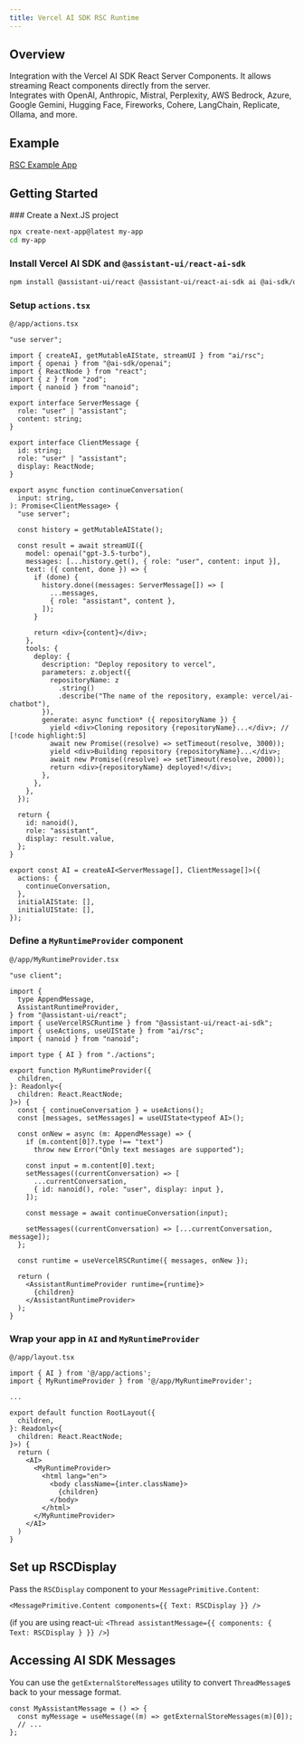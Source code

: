 ```yaml
---
title: Vercel AI SDK RSC Runtime
---
```


## Overview

Integration with the Vercel AI SDK React Server Components. It allows streaming React components directly from the server.  
Integrates with OpenAI, Anthropic, Mistral, Perplexity, AWS Bedrock, Azure, Google Gemini, Hugging Face, Fireworks, Cohere, LangChain, Replicate, Ollama, and more.

## Example

[RSC Example App](https://assistant-ui-rsc-example.vercel.app/)

## Getting Started


<Steps>
  <Step>
  ### Create a Next.JS project

```sh
npx create-next-app@latest my-app
cd my-app
```

  </Step>
  <Step>

### Install Vercel AI SDK and `@assistant-ui/react-ai-sdk`

```sh npm2yarn
npm install @assistant-ui/react @assistant-ui/react-ai-sdk ai @ai-sdk/openai zod nanoid
```

  </Step>
  <Step>

### Setup `actions.tsx`

`@/app/actions.tsx`

```tsx
"use server";

import { createAI, getMutableAIState, streamUI } from "ai/rsc";
import { openai } from "@ai-sdk/openai";
import { ReactNode } from "react";
import { z } from "zod";
import { nanoid } from "nanoid";

export interface ServerMessage {
  role: "user" | "assistant";
  content: string;
}

export interface ClientMessage {
  id: string;
  role: "user" | "assistant";
  display: ReactNode;
}

export async function continueConversation(
  input: string,
): Promise<ClientMessage> {
  "use server";

  const history = getMutableAIState();

  const result = await streamUI({
    model: openai("gpt-3.5-turbo"),
    messages: [...history.get(), { role: "user", content: input }],
    text: ({ content, done }) => {
      if (done) {
        history.done((messages: ServerMessage[]) => [
          ...messages,
          { role: "assistant", content },
        ]);
      }

      return <div>{content}</div>;
    },
    tools: {
      deploy: {
        description: "Deploy repository to vercel",
        parameters: z.object({
          repositoryName: z
            .string()
            .describe("The name of the repository, example: vercel/ai-chatbot"),
        }),
        generate: async function* ({ repositoryName }) {
          yield <div>Cloning repository {repositoryName}...</div>; // [!code highlight:5]
          await new Promise((resolve) => setTimeout(resolve, 3000));
          yield <div>Building repository {repositoryName}...</div>;
          await new Promise((resolve) => setTimeout(resolve, 2000));
          return <div>{repositoryName} deployed!</div>;
        },
      },
    },
  });

  return {
    id: nanoid(),
    role: "assistant",
    display: result.value,
  };
}

export const AI = createAI<ServerMessage[], ClientMessage[]>({
  actions: {
    continueConversation,
  },
  initialAIState: [],
  initialUIState: [],
});
```

  </Step>
  <Step>

### Define a `MyRuntimeProvider` component

`@/app/MyRuntimeProvider.tsx`

```tsx
"use client";

import {
  type AppendMessage,
  AssistantRuntimeProvider,
} from "@assistant-ui/react";
import { useVercelRSCRuntime } from "@assistant-ui/react-ai-sdk";
import { useActions, useUIState } from "ai/rsc";
import { nanoid } from "nanoid";

import type { AI } from "./actions";

export function MyRuntimeProvider({
  children,
}: Readonly<{
  children: React.ReactNode;
}>) {
  const { continueConversation } = useActions();
  const [messages, setMessages] = useUIState<typeof AI>();

  const onNew = async (m: AppendMessage) => {
    if (m.content[0]?.type !== "text")
      throw new Error("Only text messages are supported");

    const input = m.content[0].text;
    setMessages((currentConversation) => [
      ...currentConversation,
      { id: nanoid(), role: "user", display: input },
    ]);

    const message = await continueConversation(input);

    setMessages((currentConversation) => [...currentConversation, message]);
  };

  const runtime = useVercelRSCRuntime({ messages, onNew });

  return (
    <AssistantRuntimeProvider runtime={runtime}>
      {children}
    </AssistantRuntimeProvider>
  );
}
```

  </Step>
  <Step>

### Wrap your app in `AI` and `MyRuntimeProvider`

`@/app/layout.tsx`

```tsx {1-2,12-13,19-20}
import { AI } from '@/app/actions';
import { MyRuntimeProvider } from '@/app/MyRuntimeProvider';

...

export default function RootLayout({
  children,
}: Readonly<{
  children: React.ReactNode;
}>) {
  return (
    <AI>
      <MyRuntimeProvider>
        <html lang="en">
          <body className={inter.className}>
            {children}
          </body>
        </html>
      </MyRuntimeProvider>
    </AI>
  )
}
```

  </Step>
</Steps>

## Set up RSCDisplay

Pass the `RSCDisplay` component to your `MessagePrimitive.Content`:

```tsx
<MessagePrimitive.Content components={{ Text: RSCDisplay }} />
```

(if you are using react-ui: `<Thread assistantMessage={{ components: { Text: RSCDisplay } }} />`)

## Accessing AI SDK Messages

You can use the `getExternalStoreMessages` utility to convert `ThreadMessage`s back to your message format.

```tsx
const MyAssistantMessage = () => {
  const myMessage = useMessage((m) => getExternalStoreMessages(m)[0]);
  // ...
};
```
